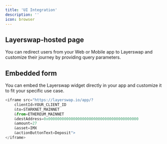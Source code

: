 ```yaml
---
title: 'UI Integration'
description: ''
icon: browser
---
```


## Layerswap-hosted page

You can redirect users from your Web or Mobile app to Layerswap and customize their journey by providing query parameters.

## Embedded form

You can embed the Layerswap widget directly in your app and customize it to fit your specific use case.

```javascript
<iframe src="https://layerswap.io/app/?
    clientId=YOUR_CLIENT_ID
    &to=STARKNET_MAINNET
    &from=ETHEREUM_MAINNET
    &destAddress=0x0000000000000000000000000000000000000000
    &amount=27
    &asset=IMX
    &actionButtonText=Deposit">
</iframe>
```